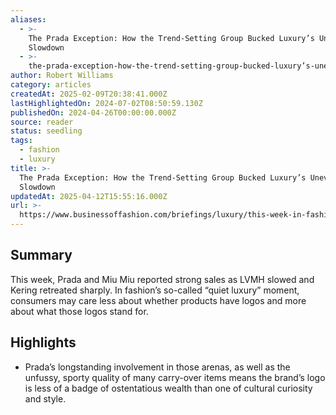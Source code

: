 ```yaml
---
aliases:
  - >-
    The Prada Exception: How the Trend-Setting Group Bucked Luxury’s Uneven
    Slowdown
  - >-
    the-prada-exception-how-the-trend-setting-group-bucked-luxury’s-uneven-slowdown
author: Robert Williams
category: articles
createdAt: 2025-02-09T20:38:41.000Z
lastHighlightedOn: 2024-07-02T08:50:59.130Z
publishedOn: 2024-04-26T00:00:00.000Z
source: reader
status: seedling
tags:
  - fashion
  - luxury
title: >-
  The Prada Exception: How the Trend-Setting Group Bucked Luxury’s Uneven
  Slowdown
updatedAt: 2025-04-12T15:55:16.000Z
url: >-
  https://www.businessoffashion.com/briefings/luxury/this-week-in-fashion-how-prada-outpaced-other-luxury-players/?utm_source=newsletter_professional_thisweek&utm_medium=email&utm_campaign=This_Week_In_Fashion_260424&utm_term=DR455575BJCJ3FB5W2ZWUAKF3A&utm_content=top_story_title
---
```

## Summary

This week, Prada and Miu Miu reported strong sales as LVMH slowed and Kering retreated sharply. In fashion’s so-called “quiet luxury” moment, consumers may care less about whether products have logos and more about what those logos stand for.

## Highlights

- Prada’s longstanding involvement in those arenas, as well as the unfussy, sporty quality of many carry-over items means the brand’s logo is less of a badge of ostentatious wealth than one of cultural curiosity and style.
